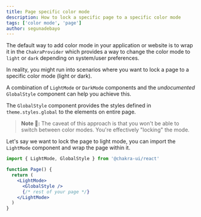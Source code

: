 ```yaml
---
title: Page specific color mode
description: How to lock a specific page to a specific color mode
tags: ['color mode', 'page']
author: segunadebayo
---
```


The default way to add color mode in your application or website is to wrap it
in the `ChakraProvider` which provides a way to change the color mode to `light`
or `dark` depending on system/user preferences.

In reality, you might run into scenarios where you want to lock a page to a
specific color mode (light or dark).

A combination of `LightMode` or `DarkMode` components and the _undocumented_
`GlobalStyle` component can help you achieve this.

The `GlobalStyle` component provides the styles defined in `theme.styles.global`
to the elements on entire page.

> **Note 🚨:** The caveat of this approach is that you won't be able to switch
> between color modes. You're effectively "locking" the mode.

Let's say we want to lock the page to light mode, you can import the `LightMode`
component and wrap the page within it.

```jsx live=false
import { LightMode, GlobalStyle } from '@chakra-ui/react'

function Page() {
  return (
    <LightMode>
      <GlobalStyle />
      {/* rest of your page */}
    </LightMode>
  )
}
```
